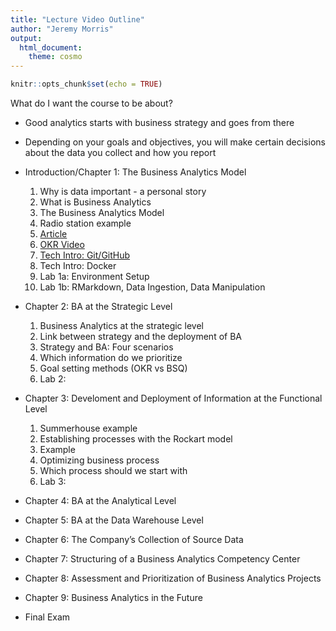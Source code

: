 ```yaml
---
title: "Lecture Video Outline"
author: "Jeremy Morris"
output: 
  html_document: 
    theme: cosmo
---
```


```r
knitr::opts_chunk$set(echo = TRUE)
```

What do I want the course to be about?

* Good analytics starts with business strategy and goes from there
* Depending on your goals and objectives, you will make certain decisions about the data you collect and how you report

* Introduction/Chapter 1: The Business Analytics Model
    1. Why is data important - a personal story
    2. What is Business Analytics
    3. The Business Analytics Model
    4. Radio station example
    5. [Article](https://www.forbes.com/sites/brentdykes/2019/03/28/the-four-key-pillars-to-fostering-a-data-driven-culture/#d9995657d90e)
    6. [OKR Video](https://www.youtube.com/watch?v=L4N1q4RNi9I)
    6. [Tech Intro: Git/GitHub](https://www.youtube.com/watch?v=BCQHnlnPusY)
    7. Tech Intro: Docker
    8. Lab 1a: Environment Setup
    9. Lab 1b: RMarkdown, Data Ingestion, Data Manipulation
* Chapter 2: BA at the Strategic Level
    1. Business Analytics at the strategic level
    2. Link between strategy and the deployment of BA
    3. Strategy and BA: Four scenarios
    4. Which information do we prioritize
    5. Goal setting methods (OKR vs BSQ)
    6. Lab 2: 
* Chapter 3: Develoment and Deployment of Information at the Functional Level
    1. Summerhouse example
    2. Establishing processes with the Rockart model
    3. Example
    4. Optimizing business process
    6. Which process should we start with
    7. Lab 3: 
* Chapter 4: BA at the Analytical Level
* Chapter 5: BA at the Data Warehouse Level
* Chapter 6: The Company's Collection of Source Data
* Chapter 7: Structuring of a Business Analytics Competency Center
* Chapter 8: Assessment and Prioritization of Business Analytics Projects
* Chapter 9: Business Analytics in the Future
* Final Exam